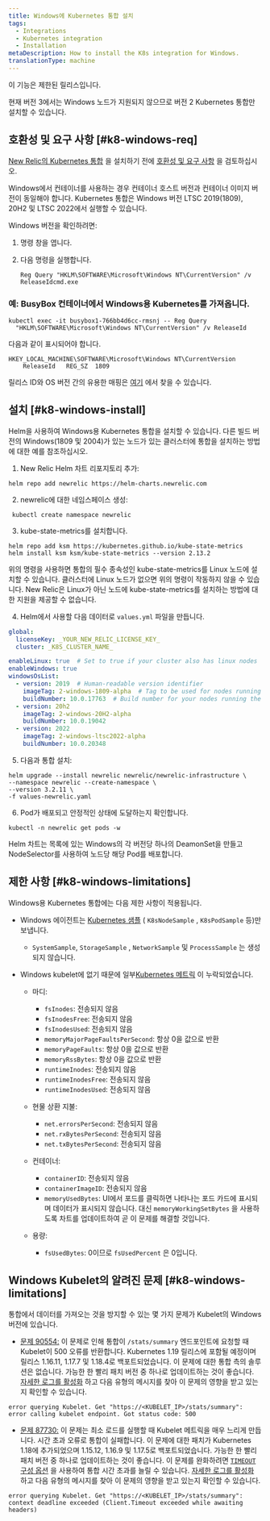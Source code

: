 ```yaml
---
title: Windows에 Kubernetes 통합 설치
tags:
  - Integrations
  - Kubernetes integration
  - Installation
metaDescription: How to install the K8s integration for Windows.
translationType: machine
---
```


<Callout title="한정 출시">
  이 기능은 제한된 릴리스입니다.
</Callout>

현재 버전 3에서는 Windows 노드가 지원되지 않으므로 버전 2 Kubernetes 통합만 설치할 수 있습니다.

## 호환성 및 요구 사항 [#k8-windows-req]

[New Relic의 Kubernetes 통합](/docs/integrations/kubernetes-integration/get-started/introduction-kubernetes-integration) 을 설치하기 전에 [호환성 및 요구 사항](/docs/integrations/kubernetes-integration/get-started/kubernetes-integration-compatibility-requirements) 을 검토하십시오.

<Callout variant="important">
  Windows에서 컨테이너를 사용하는 경우 컨테이너 호스트 버전과 컨테이너 이미지 버전이 동일해야 합니다. Kubernetes 통합은 Windows 버전 LTSC 2019(1809), 20H2 및 LTSC 2022에서 실행할 수 있습니다.
</Callout>

Windows 버전을 확인하려면:

1. 명령 창을 엽니다.

2. 다음 명령을 실행합니다.

   ```shell
   Reg Query "HKLM\SOFTWARE\Microsoft\Windows NT\CurrentVersion" /v
   ReleaseIdcmd.exe
   ```

### 예: BusyBox 컨테이너에서 Windows용 Kubernetes를 가져옵니다.

```shell
kubectl exec -it busybox1-766bb4d6cc-rmsnj -- Reg Query
  "HKLM\SOFTWARE\Microsoft\Windows NT\CurrentVersion" /v ReleaseId
```

다음과 같이 표시되어야 합니다.

```shell
HKEY_LOCAL_MACHINE\SOFTWARE\Microsoft\Windows NT\CurrentVersion
	ReleaseId	REG_SZ	1809
```

릴리스 ID와 OS 버전 간의 유용한 매핑은 [여기](https://hub.docker.com/_/microsoft-windows-servercore) 에서 찾을 수 있습니다.

## 설치 [#k8-windows-install]

Helm을 사용하여 Windows용 Kubernetes 통합을 설치할 수 있습니다. 다른 빌드 버전의 Windows(1809 및 2004)가 있는 노드가 있는 클러스터에 통합을 설치하는 방법에 대한 예를 참조하십시오.

1. New Relic Helm 차트 리포지토리 추가:

```shell
helm repo add newrelic https://helm-charts.newrelic.com
```

2. newrelic에 대한 네임스페이스 생성:

```shell
 kubectl create namespace newrelic
```

3. kube-state-metrics를 설치합니다.

```shell
helm repo add ksm https://kubernetes.github.io/kube-state-metrics
helm install ksm ksm/kube-state-metrics --version 2.13.2
```

<Callout variant="important">
  위의 명령을 사용하면 통합의 필수 종속성인 kube-state-metrics를 Linux 노드에 설치할 수 있습니다. 클러스터에 Linux 노드가 없으면 위의 명령이 작동하지 않을 수 있습니다. New Relic은 Linux가 아닌 노드에 kube-state-metrics를 설치하는 방법에 대한 지원을 제공할 수 없습니다.
</Callout>

4. Helm에서 사용할 다음 데이터로 `values.yml` 파일을 만듭니다.

```yaml
global:
  licenseKey: _YOUR_NEW_RELIC_LICENSE_KEY_
  cluster: _K8S_CLUSTER_NAME_

enableLinux: true  # Set to true if your cluster also has linux nodes
enableWindows: true
windowsOsList:
  - version: 2019  # Human-readable version identifier
    imageTag: 2-windows-1809-alpha  # Tag to be used for nodes running the windows version above
    buildNumber: 10.0.17763  # Build number for your nodes running the version above. Used as a selector.
  - version: 20h2
    imageTag: 2-windows-20H2-alpha
    buildNumber: 10.0.19042
  - version: 2022
    imageTag: 2-windows-ltsc2022-alpha
    buildNumber: 10.0.20348
```

5. 다음과 통합 설치:

```shell
helm upgrade --install newrelic newrelic/newrelic-infrastructure \
--namespace newrelic --create-namespace \
--version 3.2.11 \
-f values-newrelic.yaml
```

6. Pod가 배포되고 안정적인 상태에 도달하는지 확인합니다.

```shell
kubectl -n newrelic get pods -w
```

Helm 차트는 목록에 있는 Windows의 각 버전당 하나의 DeamonSet을 만들고 NodeSelector를 사용하여 노드당 해당 Pod를 배포합니다.

<InstallFeedback/>

## 제한 사항 [#k8-windows-limitations]

Windows용 Kubernetes 통합에는 다음 제한 사항이 적용됩니다.

* Windows 에이전트는 [Kubernetes 샘플](/docs/integrations/kubernetes-integration/understand-use-data/understand-use-data#event-types) ( `K8sNodeSample` , `K8sPodSample` 등)만 보냅니다.

  * `SystemSample`, `StorageSample` , `NetworkSample` 및 `ProcessSample` 는 생성되지 않습니다.

* Windows kubelet에 없기 때문에 일부[Kubernetes 메트릭](/docs/integrations/kubernetes-integration/understand-use-data/understand-use-data#metrics) 이 누락되었습니다.

  * 마디:

    * `fsInodes`: 전송되지 않음
    * `fsInodesFree`: 전송되지 않음
    * `fsInodesUsed`: 전송되지 않음
    * `memoryMajorPageFaultsPerSecond`: 항상 0을 값으로 반환
    * `memoryPageFaults`: 항상 0을 값으로 반환
    * `memoryRssBytes`: 항상 0을 값으로 반환
    * `runtimeInodes`: 전송되지 않음
    * `runtimeInodesFree`: 전송되지 않음
    * `runtimeInodesUsed`: 전송되지 않음

  * 현물 상환 지불:

    * `net.errorsPerSecond`: 전송되지 않음
    * `net.rxBytesPerSecond`: 전송되지 않음
    * `net.txBytesPerSecond`: 전송되지 않음

  * 컨테이너:

    * `containerID`: 전송되지 않음
    * `containerImageID`: 전송되지 않음
    * `memoryUsedBytes`: UI에서 포드를 클릭하면 나타나는 포드 카드에 표시되며 데이터가 표시되지 않습니다. 대신 `memoryWorkingSetBytes` 을 사용하도록 차트를 업데이트하여 곧 이 문제를 해결할 것입니다.

  * 용량:

    * `fsUsedBytes`: 0이므로 `fsUsedPercent` 은 0입니다.

## Windows Kubelet의 알려진 문제 [#k8-windows-limitations]

통합에서 데이터를 가져오는 것을 방지할 수 있는 몇 가지 문제가 Kubelet의 Windows 버전에 있습니다.

* [문제 90554:](https://github.com/kubernetes/kubernetes/pull/90554) 이 문제로 인해 통합이 `/stats/summary` 엔드포인트에 요청할 때 Kubelet이 500 오류를 반환합니다. Kubernetes 1.19 릴리스에 포함될 예정이며 릴리스 1.16.11, 1.17.7 및 1.18.4로 백포트되었습니다. 이 문제에 대한 통합 측의 솔루션은 없습니다. 가능한 한 빨리 패치 버전 중 하나로 업데이트하는 것이 좋습니다. [자세한 로그를 활성화](/docs/integrations/kubernetes-integration/troubleshooting/get-logs-version#verbose) 하고 다음 유형의 메시지를 찾아 이 문제의 영향을 받고 있는지 확인할 수 있습니다.

```shell
error querying Kubelet. Get "https://<KUBELET_IP>/stats/summary": error calling kubelet endpoint. Got status code: 500
```

* [문제 87730:](https://github.com/kubernetes/kubernetes/pull/87730) 이 문제는 최소 로드를 실행할 때 Kubelet 메트릭을 매우 느리게 만듭니다. 시간 초과 오류로 통합이 실패합니다. 이 문제에 대한 패치가 Kubernetes 1.18에 추가되었으며 1.15.12, 1.16.9 및 1.17.5로 백포트되었습니다. 가능한 한 빨리 패치 버전 중 하나로 업데이트하는 것이 좋습니다. 이 문제를 완화하려면 [`TIMEOUT` 구성 옵션](/docs/integrations/kubernetes-integration/installation/kubernetes-integration-install-configure#kube-state-metrics-timeout-change) 을 사용하여 통합 시간 초과를 늘릴 수 있습니다. [자세한 로그를 활성화](/docs/integrations/kubernetes-integration/troubleshooting/get-logs-version#verbose) 하고 다음 유형의 메시지를 찾아 이 문제의 영향을 받고 있는지 확인할 수 있습니다.

```shell
error querying Kubelet. Get "https://<KUBELET_IP>/stats/summary": context deadline exceeded (Client.Timeout exceeded while awaiting headers)
```